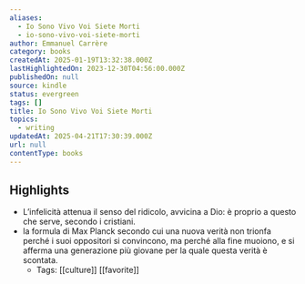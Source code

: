 ```yaml
---
aliases:
  - Io Sono Vivo Voi Siete Morti
  - io-sono-vivo-voi-siete-morti
author: Emmanuel Carrère
category: books
createdAt: 2025-01-19T13:32:38.000Z
lastHighlightedOn: 2023-12-30T04:56:00.000Z
publishedOn: null
source: kindle
status: evergreen
tags: []
title: Io Sono Vivo Voi Siete Morti
topics:
  - writing
updatedAt: 2025-04-21T17:30:39.000Z
url: null
contentType: books
---
```

## Highlights

- L’infelicità attenua il senso del ridicolo, avvicina a Dio: è proprio a questo che serve, secondo i cristiani.
- la formula di Max Planck secondo cui una nuova verità non trionfa perché i suoi oppositori si convincono, ma perché alla fine muoiono, e si afferma una generazione più giovane per la quale questa verità è scontata.
  - Tags: [[culture]] [[favorite]]
